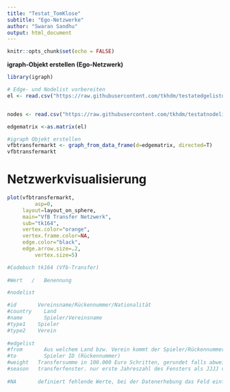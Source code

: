 ```yaml
---
title: "Testat_TomKlose"
subtitle: "Ego-Netzwerke"
author: "Swaran Sandhu"
output: html_document
---
```


```r
knitr::opts_chunk$set(echo = FALSE)
```


**igraph-Objekt erstellen (Ego-Netzwerk)**

```r

library(igraph)

# Edge- und Nodelist vorbereiten
el <- read.csv("https://raw.githubusercontent.com/tkhdm/testatedgelistdrei/main/Testat%20-%20Edgelist-3.csv", header=T, as.is=T, sep = ",")


nodes <- read.csv("https://raw.githubusercontent.com/tkhdm/testatnodelistzwei/main/Testat%20-%20Nodelist-2.csv", header=T, as.is=T, sep = ",")

edgematrix <-as.matrix(el)

#igraph Objekt erstellen
vfbtransfermarkt <- graph_from_data_frame(d=edgematrix, directed=T)
vfbtransfermarkt
```

# Netzwerkvisualisierung

```r

plot(vfbtransfermarkt, 
		 asp=0,
     layout=layout_on_sphere,
     main="VfB Transfer Netzwerk",
     sub="tk164",
     vertex.color="orange",
     vertex.frame.color=NA,
     edge.color="black",
     edge.arrow.size=.2,
		 vertex.size=5)
```
```r

#Codebuch tk164	(Vfb-Transfer)				
					
#Wert	/   Benennung	

#nodelist	

#id	      Vereinsname/Rückennummer/Nationalität				
#country	Land				
#name	    Spieler/Vereinsname				
#type1	  Spieler 				
#type2	  Verein				
					
#edgelist					
#from	    Aus welchem Land bzw. Verein kommt der Spieler/Rückennummer				
#to 	    Spieler ID (Rückennummer)				
#weight	  Transfersumme in 100.000 Euro Schritten, gerundet falls abweichend.		(Wie von ihnen angegeben)		
#season	  transferfenster. nur erste Jahreszahl des Fensters als JJJJ verwenden.	(Wie von ihnen angegeben)			
					
#NA	      definiert fehlende Werte, bei der Datenerhebung das Feld einfach leer lassen, R rechnet NAs (missing values)               automatisch raus.	(Wie von ihnen angegeben)			

```


